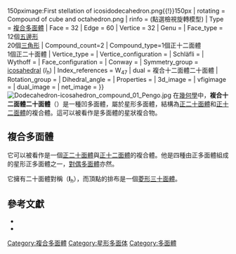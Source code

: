 {{Polyhedronbox
| name = 複合十二面體二十面體
| polyhedron = 複合十二面體二十面體
| Custom image = {{LinkSymbol|left}}Image:Compound of dodecahedron and icosahedron.png{{!}}150px{{LinkSymbol|)(}}image:First stellation of icosidodecahedron.png{{!}}150px{{LinkSymbol|right}}
| rotating = Compound of cube and octahedron.png
| rinfo = (點選檢視旋轉模型)
| Type = [[複合多面體|複合多面體]]
| Face = 32
| Edge = 60
| Vertice = 32
| Genu = 
| Face_type = 12個[[五邊形|五邊形]]<BR>20個[[三角形|三角形]]
| Compound_count=2
| Compound_type=1個正十二面體<BR>1個正二十面體
| Vertice_type = 
| Vertice_configuration = 
| Schläfli = 
| Wythoff = 
| Face_configuration = 
| Conway = 
| Symmetry_group = [[Icosahedral_symmetry|icosahedral]] (''I''<sub>''h''</sub>)
| Index_references = W<sub>47</sub>
| dual = 複合十二面體二十面體
| Rotation_group = 
| Dihedral_angle = 
| Properties = 
| 3d_image = 
| vfigimage = 
| dual_image = 
| net_image = 
}}
[[File:Dodecahedron-icosahedron_compound_01_Pengo.jpg|right]]
在[[幾何學|幾何學]]中，'''複合十二面體二十面體'''（{{lang-en|Compound of dodecahedron and icosahedron}}）是一種凹多面體，屬於星形多面體，結構為[[正二十面體|正二十面體]]和[[正十二面體|正十二面體]]的複合體。這可以被看作是多面體的星狀複合物。

== 複合多面體 ==
它可以被看作是一個[[正二十面體|正二十面體]]與[[正十二面體|正十二面體]]的複合體。他是四種由正多面體組成的星形正多面體之一，[[對偶多面體|對偶多面體]]亦然。

它擁有二十面體對稱（'''I'''<sub>''h''</sub>），而頂點的排布是一個[[菱形三十面體|菱形三十面體]]。

<!--
== As a stellation ==

This [[polyhedron|polyhedron]] is the first [[stellation|stellation]] of the [[icosidodecahedron|icosidodecahedron]], and given as [[List_of_Wenninger_polyhedron_models#Stellations_of_icosidodecahedron|Wenninger model index 47]].

The stellation facets for construction are:
:[[Image:First_stellation_of_icosidodecahedron_facets.png|300px]]
[[Image:First_stellation_of_icosidodecahedron_pentfacets.png|300px]]

== In popular culture ==
In the film ''[[Tron|Tron]]'' (1982), the character [[List_of_Tron_characters#Bit|Bit]] took this shape when not speaking.
-->

==參考文獻==
* {{cite book | author={{link-en|馬格努斯·J·溫尼爾|Magnus J. Wenninger|Wenninger, Magnus}} | title=Polyhedron Models | publisher=Cambridge University Press | year=1974 | isbn=0-521-09859-9 }}
* {{mathworld | urlname = Dodecahedron-IcosahedronCompound | title = Dodecahedron-Icosahedron Compound}}

[[Category:複合多面體|Category:複合多面體]]
[[Category:星形多面体|Category:星形多面体]]
[[Category:多面體|Category:多面體]]

{{廣義的正多面體}}

{{polyhedron-stub}}